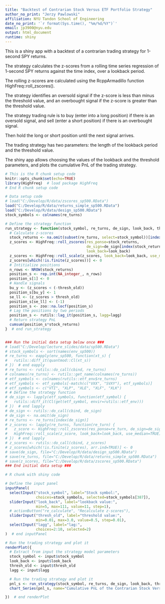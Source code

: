 ```yaml
---
title: "Backtest of Contrarian Stock Versus ETF Portfolio Strategy"
author_no_print: "Jerzy Pawlowski"
affiliation: NYU Tandon School of Engineering
date_no_print: '`r format(Sys.time(), "%m/%d/%Y")`'
email: jp3900@nyu.edu
output: html_document
runtime: shiny
---
```


This is a shiny app with a backtest of a contrarian trading strategy for 1-second SPY returns.

The strategy calculates the z-scores from a rolling time series regression of 1-second SPY returns against the time index, over a lookback period.

The rolling z-scores are calculated using the RcppArmadillo function HighFreq::roll_zscores().

The strategy identifies an oversold signal if the z-score is less than minus the threshold value, and an overbought signal if the z-score is greater than the threshold value.

The strategy trading rule is to buy (enter into a long position) if there is an oversold signal, and sell (enter a short position) if there is an overbought signal.

Then hold the long or short position until the next signal arrives.

The trading strategy has two parameters: the length of the lookback period and the threshold value.

The shiny app allows choosing the values of the lookback and the threshold parameters, and plots the cumulative PnL of the trading strategy.


```r
# This is the R chunk setup code
knitr::opts_chunk$set(echo=TRUE)
library(HighFreq)  # load package HighFreq
# End R chunk setup code

# Data setup code
# load("C:/Develop/R/data/zscores_sp500.RData")
load("C:/Develop/R/data/returns_simple_sp500.RData")
load("C:/Develop/R/data/design_sp500.RData")
stock_symbols <- colnames(re_turns)

# Define the strategy function
run_strategy <- function(stock_symbol, re_turns, de_sign, look_back, thresh_old, lagg) {
  # Calculate z-scores
  stock_returns <- na.omit(subset(re_turns, select=stock_symbol))[index(de_sign)]
  z_scores <- HighFreq::roll_zscores(res_ponse=stock_returns, 
                                     de_sign=de_sign[index(stock_returns)], 
                                     look_back=look_back)
  z_scores <- HighFreq::roll_scale(z_scores, look_back=look_back, use_median=TRUE)
  z_scores[which(!is.finite(z_scores))] <- 0
  # Intitialize positions
  n_rows <- NROW(stock_returns)
  position_s <- rep.int(NA_integer_, n_rows)
  position_s[1] <- 0
  # Handle signals
  bu_y <- (z_scores < (-thresh_old))
  position_s[bu_y] <- 1
  se_ll <- (z_scores > thresh_old)
  position_s[se_ll] <- (-1)
  position_s <- zoo::na.locf(position_s)
  # Lag the positions by two periods
  position_s <- rutils::lag_it(position_s, lagg=lagg)
  # Return strategy PnL
  cumsum(position_s*stock_returns)
}  # end run_strategy


### Run the initial data setup below once ###
# load("C:/Develop/lecture_slides/data/sp500.RData")
# stock_symbols <- sort(names(env_sp500))
# re_turns <- eapply(env_sp500, function(xt_s) {
#   rutils::diff_it(quantmod::Cl(xt_s))
# })  # end eapply
# re_turns <- rutils::do_call(cbind, re_turns)
# colnames(re_turns) <- rutils::get_name(colnames(re_turns))
# etf_symbols <- colnames(rutils::etf_env$re_turns)
# etf_symbols <- etf_symbols[-match(c("VXX", "SVXY"), etf_symbols)]
# etf_symbols <- c("VTI", "XLP", "XLE", "XLF", "XLK")
# # Define the strategy function
# de_sign <- lapply(etf_symbols, function(etf_symbol) {
#   rutils::diff_it(Cl(get(etf_symbol, envir=rutils::etf_env)))
# })  # end lapply
# de_sign <- rutils::do_call(cbind, de_sign)
# de_sign <- na.omit(de_sign)
# re_turns <- re_turns[index(de_sign)]
# z_scores <- lapply(re_turns, function(re_turn) {
#   z_score <- HighFreq::roll_zscores(res_ponse=re_turn, de_sign=de_sign, look_back=look_back)
#   HighFreq::roll_scale(z_score, look_back=look_back, use_median=TRUE)
# })  # end lapply
# z_scores <- rutils::do_call(cbind, z_scores)
# z_scores[which(!is.finite(z_scores), arr.ind=TRUE)] <- 0
# save(de_sign, file="C:/Develop/R/data/design_sp500.RData")
# save(re_turns, file="C:/Develop/R/data/returns_simple_sp500.RData")
# save(z_scores, file="C:/Develop/R/data/zscores_sp500.RData")
### End initial data setup ###
```


```r
# R chunk with shiny code

# Define the input panel
inputPanel(
  selectInput("stock_symbol", label="Stock symbol:",
              choices=stock_symbols, selected=stock_symbols[387]),
  sliderInput("look_back", label="lookback value:",
              min=5, max=111, value=11, step=1),
  # actionButton("re_calculate", "Recalculate z-scores"),
  sliderInput("thresh_old", label="threshold value:",
              min=0.01, max=3.0, value=0.5, step=0.01),
  selectInput("lagg", label="lag:",
              choices=2:10, selected=2)
)  # end inputPanel

# Run the trading strategy and plot it
renderPlot({
  # Extract from input the strategy model parameters
  stock_symbol <- input$stock_symbol
  look_back <- input$look_back
  thresh_old <- input$thresh_old
  lagg <- input$lagg

  # Run the trading strategy and plot it
  pnl_s <- run_strategy(stock_symbol, re_turns, de_sign, look_back, thresh_old, lagg=lagg)
  chart_Series(pnl_s, name="Cumulative PnL of the Contrarian Stock Versus ETF Portfolio Strategy")

})  # end renderPlot
```
